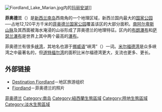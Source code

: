 [[File:Fiordland_Lake_Marian.jpg|thumb]]内的[[玛丽安湖|玛丽安湖]]]]

'''菲奥德兰'''（{{lang-en|Fiordland}}）是[[新西兰|新西兰]][[南岛|南岛]]西南角的一个地理区域，新西兰国内最大的[[国家公园|国家公园]]──占地12,120平方千米的[[菲奥德兰国家公园|菲奥德兰国家公园]]覆盖该区的大部分面积。[[南阿尔卑斯山脉|南阿尔卑斯山脉]]及其西面被海水淹浸的山谷形成了菲奥德兰的地理特征。区内的[[布朗瀑布|布朗瀑布]]和[[萨瑟兰瀑布|萨瑟兰瀑布]]是世界上其中两个最高的[[瀑布|瀑布]]。

菲奥德兰有很多[[峡湾|峡湾]]，其地名也源于[[挪威语|挪威语]]“峡湾”（{{lang|no|fjord}}）一词。[[米尔福德湾|米尔福德湾]]是众多峡湾之中最著名的，但[[道特福尔湾|道特福尔湾]]的面积比米尔福德湾更大，支流也更多、更长。

==外部链接==
* [http://www.fiordland.org.nz/ Destination Fiordland]－地区旅游组织
* [https://web.archive.org/web/20070928000510/http://petshopgirlsreviews.com/photography/fiordland.php Fiordland]－菲奥德兰的照片

{{DEFAULTSORT:Fiordland}}

[[Category:菲奥德兰|]]
[[Category:南岛|Category:南岛]]
[[Category:紐西蘭生態區域|Category:紐西蘭生態區域]]
[[Category:陸地生態區域|Category:陸地生態區域]]
[[Category:淡水生態區域|Category:淡水生態區域]]